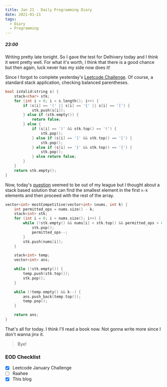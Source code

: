 ```yaml
---
title: Jan 21 - Daily Programming Diary
date: 2021-01-21
tags:
  - Diary
  - Programming
---
```


##### 23:00
Writing pretty late tonight. So I gave the test for Delhivery today and I think it went pretty well. For what it's worth, I think that there is a good chance but then again, luck never has my side now does it!

Since I forgot to complete yesterday's [Leetcode Challenge](https://leetcode.com/explore/challenge/card/january-leetcoding-challenge-2021/581/week-3-january-15th-january-21st/3610/). Of course, a standard stack application, checking balanced parentheses.

```cpp:title=valid-paretheses.cpp
bool isValid(string s) {
    stack<char> stk;
    for (int i = 0; i < s.length(); i++) {
        if (s[i] == '(' || s[i] == '{' || s[i] == '[') {
            stk.push(s[i]);
        } else if (stk.empty()) {
            return false;
        } else {
            if (s[i] == ')' && stk.top() == '(') {
                stk.pop();
            } else if (s[i] == ']' && stk.top() == '[') {
                stk.pop();
            } else if (s[i] == '}' && stk.top() == '{') {
                stk.pop();
            } else return false;
        }
    }
    return stk.empty();
}
```

Now, today's [question](https://leetcode.com/explore/challenge/card/january-leetcoding-challenge-2021/581/week-3-january-15th-january-21st/3611/) seemed to be out of my league but I thought about a stack based solution that can find the smallest element in the first `n-k` elements and then proceed with the rest of the array.

```cpp:title=find-the-most-competitive-subsequence.cpp
vector<int> mostCompetitive(vector<int> &nums, int k) {
    int permitted_ops = nums.size() - k;
    stack<int> stk;
    for (int i = 0; i < nums.size(); i++) {
        while (!stk.empty() && nums[i] < stk.top() && permitted_ops > 0) {
            stk.pop();
            permitted_ops--;
        }
        stk.push(nums[i]);
    }

    stack<int> temp;
    vector<int> ans;

    while (!stk.empty()) {
        temp.push(stk.top());
        stk.pop();
    }

    while (!temp.empty() && k--) {
        ans.push_back(temp.top());
        temp.pop();
    }

    return ans;
}
```

That's all for today. I think I'll read a book now. Not gonna write more since I don't wanna jinx it. 

> Bye!

### EOD Checklist
- [x] Leetcode January Challenge
- [ ] Raahee
- [x] This blog